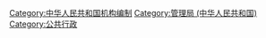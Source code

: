{{Catmore}}

[[Category:中华人民共和国机构编制|Category:中华人民共和国机构编制]]
[[Category:管理局_(中华人民共和国)|Category:管理局 (中华人民共和国)]]
[[Category:公共行政|Category:公共行政]]